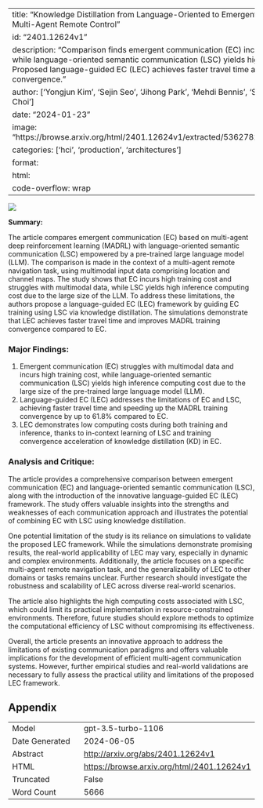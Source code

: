 
---
title: "Knowledge Distillation from Language-Oriented to Emergent Communication for Multi-Agent Remote Control"
id: "2401.12624v1"
description: "Comparison finds emergent communication (EC) incurs high training cost, while language-oriented semantic communication (LSC) yields high inference cost. Proposed language-guided EC (LEC) achieves faster travel time and speeds up training convergence."
author: ['Yongjun Kim', 'Sejin Seo', 'Jihong Park', 'Mehdi Bennis', 'Seong-Lyun Kim', 'Junil Choi']
date: "2024-01-23"
image: "https://browse.arxiv.org/html/2401.12624v1/extracted/5362782/Fig_LEC_Summary.png"
categories: ['hci', 'production', 'architectures']
format:
  html:
    code-overflow: wrap
---

![](https://browse.arxiv.org/html/2401.12624v1/extracted/5362782/Fig_LEC_Summary.png)

**Summary:**

The article compares emergent communication (EC) based on multi-agent deep reinforcement learning (MADRL) with language-oriented semantic communication (LSC) empowered by a pre-trained large language model (LLM). The comparison is made in the context of a multi-agent remote navigation task, using multimodal input data comprising location and channel maps. The study shows that EC incurs high training cost and struggles with multimodal data, while LSC yields high inference computing cost due to the large size of the LLM. To address these limitations, the authors propose a language-guided EC (LEC) framework by guiding EC training using LSC via knowledge distillation. The simulations demonstrate that LEC achieves faster travel time and improves MADRL training convergence compared to EC.

### Major Findings:
1. Emergent communication (EC) struggles with multimodal data and incurs high training cost, while language-oriented semantic communication (LSC) yields high inference computing cost due to the large size of the pre-trained large language model (LLM).
2. Language-guided EC (LEC) addresses the limitations of EC and LSC, achieving faster travel time and speeding up the MADRL training convergence by up to 61.8% compared to EC.
3. LEC demonstrates low computing costs during both training and inference, thanks to in-context learning of LSC and training convergence acceleration of knowledge distillation (KD) in EC.

### Analysis and Critique:

The article provides a comprehensive comparison between emergent communication (EC) and language-oriented semantic communication (LSC), along with the introduction of the innovative language-guided EC (LEC) framework. The study offers valuable insights into the strengths and weaknesses of each communication approach and illustrates the potential of combining EC with LSC using knowledge distillation.

One potential limitation of the study is its reliance on simulations to validate the proposed LEC framework. While the simulations demonstrate promising results, the real-world applicability of LEC may vary, especially in dynamic and complex environments. Additionally, the article focuses on a specific multi-agent remote navigation task, and the generalizability of LEC to other domains or tasks remains unclear. Further research should investigate the robustness and scalability of LEC across diverse real-world scenarios.

The article also highlights the high computing costs associated with LSC, which could limit its practical implementation in resource-constrained environments. Therefore, future studies should explore methods to optimize the computational efficiency of LSC without compromising its effectiveness.

Overall, the article presents an innovative approach to address the limitations of existing communication paradigms and offers valuable implications for the development of efficient multi-agent communication systems. However, further empirical studies and real-world validations are necessary to fully assess the practical utility and limitations of the proposed LEC framework.

## Appendix

|          |          |
|----------|----------|
| Model     | gpt-3.5-turbo-1106       |
| Date Generated     | 2024-06-05       |
| Abstract | [http://arxiv.org/abs/2401.12624v1](http://arxiv.org/abs/2401.12624v1)        |
| HTML     | [https://browse.arxiv.org/html/2401.12624v1](https://browse.arxiv.org/html/2401.12624v1)       |
| Truncated       | False       |
| Word Count       | 5666       |